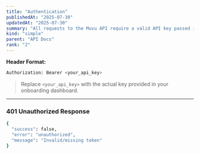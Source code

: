 ```yaml
---
title: "Authentication"
publishedAt: "2025-07-30"
updatedAt: "2025-07-30"
summary: "All requests to the Muvu API require a valid API key passed in the Authorization header."
kind: "simple"
parent: "API Docs"
rank: "2"
---
```


**Header Format:**
```bash
Authorization: Bearer <your_api_key>
```

> Replace `<your_api_key>` with the actual key provided in your onboarding dashboard.

---

### 401 Unauthorized Response
```bash
{
  "success": false,
  "error": "unauthorized",
  "message": "Invalid/missing token"
}
```
